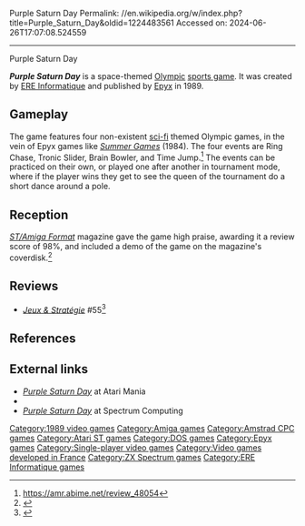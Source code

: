 Purple Saturn Day
Permalink: //en.wikipedia.org/w/index.php?title=Purple_Saturn_Day&oldid=1224483561
Accessed on: 2024-06-26T17:07:08.524559



------
Purple Saturn Day
{{Short description|1989 video game}}
{{Infobox video game
| title = Purple Saturn Day
| image = Purple Saturn Day cover.jpg
| caption = 
| developer = [[ERE Informatique]]<br>[[Exxos]]
| publisher = [[Epyx]]
| composer = Stéphane Picq
| designer = Rémi Herbulot
| programmer = Fabrice Decroix
| artist = Didier Bouchon
| released = [[1989 in video gaming|1989]]
| genre = [[Sports game|Sports]]
| modes = [[Single-player video game|Single-player]]
| platforms = [[Amiga]], [[Amstrad CPC]], [[Atari ST]], [[MS-DOS]], [[ZX Spectrum]]
}}

'''''Purple Saturn Day''''' is a space-themed [[Olympic games|Olympic]] [[sports game]]. It was created by [[ERE Informatique]] and published by [[Epyx]] in 1989.

==Gameplay==
The game features four non-existent [[science fiction|sci-fi]] themed Olympic games, in the vein of Epyx games like ''[[Summer Games (video game)|Summer Games]]'' (1984). The four events are Ring Chase, Tronic Slider, Brain Bowler, and Time Jump.<ref>https://amr.abime.net/review_48054</ref> The events can be practiced on their own, or played one after another in tournament mode, where if the player wins they get to see the queen of the tournament do a short dance around a pole.

==Reception==
{{Video game reviews
| award1Pub = ''Amstrad Action''
| award1 = Mastergame<ref>Game review, Amstrad Action magazine, [[Future Publishing]], issue 48, September 1989</ref>
}}
''[[ST/Amiga Format]]'' magazine gave the game high praise, awarding it a review score of 98%, and included a demo of the game on the magazine's coverdisk.<ref>{{cite journal|url=http://www.stformat.com/staf08/index.html|issue=8|year=1989|title=Issue 8 : Games Reviewed|publisher=ST/Amiga Format|accessdate=14 January 2013}}</ref>

==Reviews==
*''[[:fr:Jeux et Stratégie|Jeux & Stratégie]]'' #55<ref>{{cite web | url=https://archive.org/details/jeux-et-strategie-55/page/60/mode/2up | title=Jeux & stratégie 55 | date=February 1989 }}</ref>

==References==
{{reflist}}

==External links==
*[http://www.atarimania.com/game-atari-st-purple-saturn-day_s9153.html ''Purple Saturn Day''] at Atari Mania
*{{abime|id=1178}}
*[https://spectrumcomputing.co.uk/index.php?cat=96&id=3942 ''Purple Saturn Day''] at Spectrum Computing

[[Category:1989 video games]]
[[Category:Amiga games]]
[[Category:Amstrad CPC games]]
[[Category:Atari ST games]]
[[Category:DOS games]]
[[Category:Epyx games]]
[[Category:Single-player video games]]
[[Category:Video games developed in France]]
[[Category:ZX Spectrum games]]
[[Category:ERE Informatique games]]


{{sports-videogame-stub}}